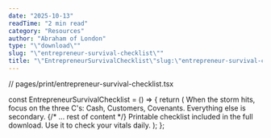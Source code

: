 ```yaml
---
date: "2025-10-13"
readTime: "2 min read"
category: "Resources"
author: "Abraham of London"
type: "\"download\""
slug: "\"entrepreneur-survival-checklist\""
title: "\"EntrepreneurSurvivalChecklist\"slug:\"entrepreneur-survival-checklist\"type:\"template\"slug:\"entrepreneur-survival-checklist\"type:\"Download\"title:\"EntrepreneurSurvivalChecklist\"date:2025-10-13author:\"AbrahamofLondon\"readTime:2minreadcategory:\"Resources\""
---
```


// pages/print/entrepreneur-survival-checklist.tsx

const EntrepreneurSurvivalChecklist = () => {
  return (
    <BrandFrame title="Entrepreneur Survival Checklist When the Week Turns" subtitle="A 20-point checklist for founders in cash-conservation mode. Triage and prioritise the mission." pageSize="A4" >
      <PullLine subtle>When the storm hits, focus on the three C's: Cash, Customers, Covenants. Everything else is secondary.</PullLine>
      {/* ... rest of content */}
      <Note tone="key" title="Action"> Printable checklist included in the full download. Use it to check your vitals daily. </Note>
    </BrandFrame>
  );
};

